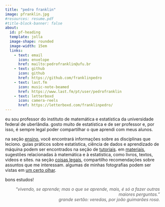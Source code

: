 ```yaml
---
title: "pedro franklin"
image: pfranklin.jpg
#resources: resume.pdf
#title-block-banner: false
about:
  id: pf-heading
  template: jolla
  image-shape: rounded
  image-width: 15em
  links: 
    - text: email
      icon: envelope
      href: mailto:pedrofranklin@ufu.br
    - text: github
      icon: github
      href: https://github.com/franklinpedro
    - text: last.fm
      icon: music-note-beamed
      href: https://www.last.fm/pt/user/pedrofranklin
    - text: letterboxd
      icon: camera-reels
      href: https://letterboxd.com/franklinpedro/
---
```


::: {#pf-heading}
eu sou professor do instituto de matemática e estatística da universidade federal de uberlândia. gosto muito de estatística e de ser professor e, por isso, é sempre legal poder compartilhar o que aprendi com meus alunos.

na seção [ensino](ensino/index.qmd), você encontrará informações sobre as disciplinas que leciono. guias práticos sobre estatística, ciência de dados e aprendizado de máquina podem ser encontrados na seção de [tutoriais](tutoriais/index.qmd). em [materiais](materiais/index.qmd), sugestões relacionadas à matemática e à estatística, como livros, textos, videos e sites. na seção [coisas legais](coisas-legais/index.qmd), compartilho recomendações sobre assuntos que me interessam. algumas de minhas fotografias podem ser vistas em [um certo olhar](galeria/index.qmd).

bons estudos!

<div style="text-align: right; opacity: 0.7;">
*"vivendo, se aprende; mas o que se aprende, mais, é só a fazer outras maiores perguntas."*<br> *grande sertão: veredas, por joão guimarães rosa*.
</div>

:::


